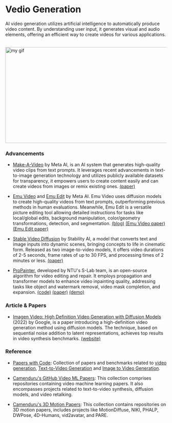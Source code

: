 # Vedio Generation

AI video generation utilizes artificial intelligence to automatically produce video content. By understanding user input, it generates visual and audio elements, offering an efficient way to create videos for various applications.

<br />

<Image src={myGif} alt="my gif" height="300" width="1000"/>

### Advancements

- [Make-A-Video](https://makeavideo.studio/) by Meta AI, is an AI system that generates high-quality video clips from text prompts. It leverages recent advancements in text-to-image generation technology and utilizes publicly available datasets for transparency, it empowers users to create content easily and can create videos from images or remix existing ones. <a class="link" target="_blank" href="https://arxiv.org/abs/2209.14792">(paper)</a> 

- [Emu Video](https://emu-video.metademolab.com/) and [Emu Edit](https://emu-edit.metademolab.com/) by Meta AI. Emu Video uses diffusion models to create high-quality videos from text prompts, outperforming previous methods in human evaluations. Meanwhile, Emu Edit is a versatile picture editing tool allowing detailed instructions for tasks like local/global edits, background manipulation, color/geometry transformations, detection, and segmentation. <a class="link" target="_blank" href="https://ai.meta.com/blog/emu-text-to-video-generation-image-editing-research/">(blog)</a> <a class="link" target="_blank" href="https://arxiv.org/abs/2311.10709">(Emu Video paper)</a> <a class="link" target="_blank" href="https://emu-edit.metademolab.com/assets/emu_edit.pdf">(Emu Edit paper)</a>

- [Stable Video Diffusion](https://stability.ai/stable-video) by Stability AI, a model that converts text and image inputs into dynamic scenes, bringing concepts to life in cinematic form. Released as two image-to-video models, it offers video durations of 2-5 seconds, frame rates of up to 30 FPS, and processing times of 2 minutes or less. <a class="link" target="_blank" href="https://stability.ai/research/stable-video-diffusion-scaling-latent-video-diffusion-models-to-large-datasets">(paper)</a>

- [ProPainter](https://shangchenzhou.com/projects/ProPainter/), developed by NTU's S-Lab team, is an open-source algorithm for video editing and repair. It employs propagation and transformer models to enhance video inpainting quality, addressing tasks like object and watermark removal, video mask completion, and expansion. <a class="link" target="_blank" href="https://github.com/sczhou/ProPainter">(code)</a> <a class="link" target="_blank" href="https://arxiv.org/abs/2309.03897">(paper)</a> <a class="link" target="_blank" href="https://huggingface.co/spaces/sczhou/ProPainter">(demo)</a>

### Article & Papers

- [Imagen Video: High Definition Video Generation with Diffusion Models](https://arxiv.org/abs/2210.02303) (2022) by Google, is a paper introducing a high-definition video generation method using diffusion models. The technique, based on sequential noise addition to latent representations, achieves top results in video synthesis benchmarks. <a class="link" target="_blank" href="https://imagen.research.google/video/">(website)</a>


### Reference

- [Papers with Code](https://paperswithcode.com/): Collection of papers and benchmarks related to <a class="link" target="_blank" href="https://paperswithcode.com/task/video-generation">video generation</a>, <a class="link" target="_blank" href="https://paperswithcode.com/task/text-to-video-generation">Text-to-Video Generation</a> and <a class="link" target="_blank" href="https://paperswithcode.com/task/image-to-video">Image to Video Generation</a>.

- [Camenduru's GitHub Video ML Papers](https://github.com/camenduru#-video-ml-papers): This collection comprises repositories containing video machine learning papers. It also encompasses projects related to text-to-video synthesis, diffusion models, and video retalking.

- [Camenduru's 3D Motion Papers](https://github.com/camenduru#-3d-motion-papers): This collection contains repositories on 3D motion papers, includes projects like MotionDiffuse, NIKI, PHALP, DWPose, 4D-Humans, vid2avatar, and PARE.

